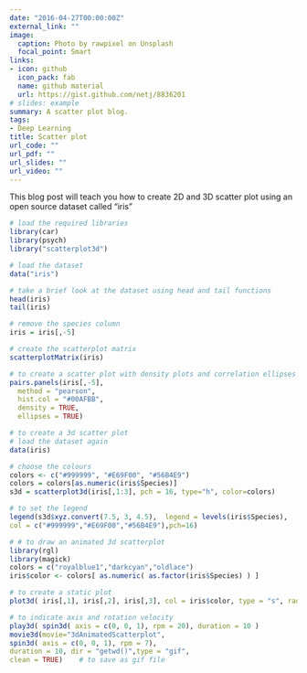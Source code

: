 ```yaml
---
date: "2016-04-27T00:00:00Z"
external_link: ""
image:
  caption: Photo by rawpixel on Unsplash
  focal_point: Smart
links:
- icon: github
  icon_pack: fab
  name: github material
  url: https://gist.github.com/netj/8836201
# slides: example
summary: A scatter plot blog.
tags:
- Deep Learning
title: Scatter plot
url_code: ""
url_pdf: ""
url_slides: ""
url_video: ""
---
```


This blog post will teach you how to create 2D and 3D scatter plot using an open source dataset called "iris"
```r
# load the required libraries
library(car)
library(psych)
library("scatterplot3d")

# load the dataset
data("iris")

# take a brief look at the dataset using head and tail functions
head(iris)
tail(iris)

# remove the species column
iris = iris[,-5]

# create the scatterplot matrix
scatterplotMatrix(iris)

# to create a scatter plot with density plots and correlation ellipses
pairs.panels(iris[,-5], 
  method = "pearson", 
  hist.col = "#00AFBB", 
  density = TRUE, 
  ellipses = TRUE) 

# to create a 3d scatter plot 
# load the dataset again
data(iris)

# choose the colours
colors <- c("#999999", "#E69F00", "#56B4E9")
colors = colors[as.numeric(iris$Species)]
s3d = scatterplot3d(iris[,1:3], pch = 16, type="h", color=colors) 

# to set the legend
legend(s3d$xyz.convert(7.5, 3, 4.5),  legend = levels(iris$Species), 
col = c("#999999","#E69F00","#56B4E9"),pch=16)

# # to draw an animated 3d scatterplot
library(rgl)             
library(magick)
colors = c("royalblue1","darkcyan","oldlace")
iris$color <- colors[ as.numeric( as.factor(iris$Species) ) ]

# to create a static plot
plot3d( iris[,1], iris[,2], iris[,3], col = iris$color, type = "s", radius = .2 )

# to indicate axis and rotation velocity
play3d( spin3d( axis = c(0, 0, 1), rpm = 20), duration = 10 )  
movie3d(movie="3dAnimatedScatterplot", 
spin3d( axis = c(0, 0, 1), rpm = 7),
duration = 10, dir = "getwd()",type = "gif", 
clean = TRUE)    # to save as gif file

```

